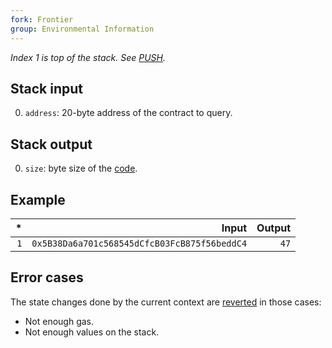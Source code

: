 ```yaml
---
fork: Frontier
group: Environmental Information
---
```


*Index 1 is top of the stack. See [PUSH](/#60).*

## Stack input

0. `address`: 20-byte address of the contract to query.

## Stack output

0. `size`: byte size of the [code](/about).

## Example

| * | Input | Output |
|--:|------:|-------:|
| `1` | `0x5B38Da6a701c568545dCfcB03FcB875f56beddC4` | `47` |

## Error cases

The state changes done by the current context are [reverted](#FD) in those cases:
- Not enough gas.
- Not enough values on the stack.
